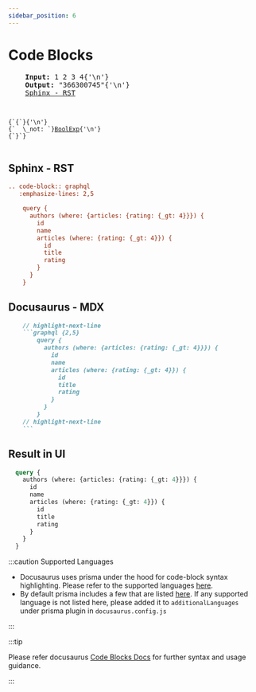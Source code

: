 ```yaml
---
sidebar_position: 6
---
```


# Code Blocks



  <pre>
    <b>Input: </b>1 2 3 4{'\n'}
    <b>Output: </b>"366300745"{'\n'}
    <a href="#sphinx---rst">Sphinx - RST</a>
  </pre>


<pre class="parsed-literal">
<code>
{`{`}{'\n'}
{`  \_not: `}<a href="#boolexp">BoolExp</a>{'\n'}
{`}`}
</code>
</pre>


## Sphinx - RST

```rest {1-2}
.. code-block:: graphql
   :emphasize-lines: 2,5

    query {
      authors (where: {articles: {rating: {_gt: 4}}}) {
        id
        name
        articles (where: {rating: {_gt: 4}}) {
          id
          title
          rating
        }
      }
    }
```

## Docusaurus - MDX

```markdown
    // highlight-next-line
    ```graphql {2,5}
        query {
          authors (where: {articles: {rating: {_gt: 4}}}) {
            id
            name
            articles (where: {rating: {_gt: 4}}) {
              id
              title
              rating
            }
          }
        }
    // highlight-next-line
    ```
```

## Result in UI

```graphql {2,5}
  query {
    authors (where: {articles: {rating: {_gt: 4}}}) {
      id
      name
      articles (where: {rating: {_gt: 4}}) {
        id
        title
        rating
      }
    }
  }
```

:::caution Supported Languages

- Docusaurus uses prisma under the hood for code-block syntax highlighting. Please refer to the supported languages [here](https://prismjs.com/#supported-languages).
- By default prisma includes a few that are listed [here](https://github.com/FormidableLabs/prism-react-renderer/blob/master/src/vendor/prism/includeLangs.js). If any supported language is not listed here, please added it to `additionalLanguages` under prisma plugin in `docusaurus.config.js`

:::

:::tip

Please refer docusaurus [Code Blocks Docs](https://docusaurus.io/docs/markdown-features/code-blocks) for further syntax and usage guidance.

:::
